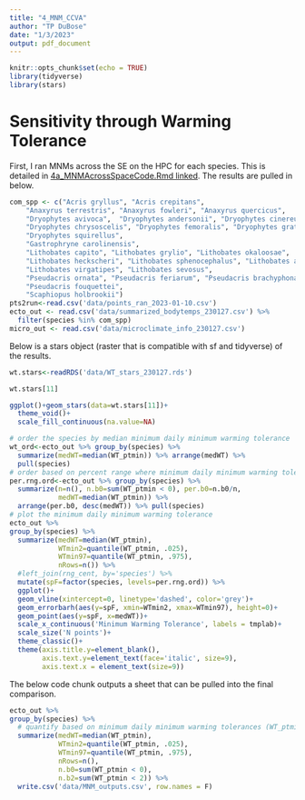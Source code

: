 ```yaml
---
title: "4_MNM_CCVA"
author: "TP DuBose"
date: "1/3/2023"
output: pdf_document
---
```


```r
knitr::opts_chunk$set(echo = TRUE)
library(tidyverse)
library(stars)
```

# Sensitivity through Warming Tolerance

First, I ran MNMs across the SE on the HPC for each species. This is detailed in [4a_MNMAcrossSpaceCode.Rmd linked](https://github.com/TraciPopejoy/AnuransMNMs/blob/main/4a_MNMAcrossSpaceCode.Rmd). The results are pulled in below. 

```r
com_spp <- c("Acris gryllus", "Acris crepitans",
    "Anaxyrus terrestris", "Anaxyrus fowleri", "Anaxyrus quercicus", 
    "Dryophytes avivoca",  "Dryophytes andersonii", "Dryophytes cinereus", 
    "Dryophytes chrysoscelis", "Dryophytes femoralis", "Dryophytes gratiosus",
    "Dryophytes squirellus",
    "Gastrophryne carolinensis", 
    "Lithobates capito", "Lithobates grylio", "Lithobates okaloosae", 
    "Lithobates heckscheri", "Lithobates sphenocephalus", "Lithobates areolatus", 
    "Lithobates virgatipes", "Lithobates sevosus",
    "Pseudacris ornata", "Pseudacris feriarum", "Pseudacris brachyphona",
    "Pseudacris fouquettei",
    "Scaphiopus holbrookii")
pts2run<-read.csv('data/points_ran_2023-01-10.csv')
ecto_out <- read.csv('data/summarized_bodytemps_230127.csv') %>%
  filter(species %in% com_spp)
micro_out <- read.csv('data/microclimate_info_230127.csv')
```

Below is a stars object (raster that is compatible with sf and tidyverse) of the results. 

```r
wt.stars<-readRDS('data/WT_stars_230127.rds')

wt.stars[11]
```

```r
ggplot()+geom_stars(data=wt.stars[11])+
  theme_void()+
  scale_fill_continuous(na.value=NA)
```

```r
# order the species by median minimum daily minimum warming tolerance
wt_ord<-ecto_out %>% group_by(species) %>%
  summarize(medWT=median(WT_ptmin)) %>% arrange(medWT) %>%
  pull(species)
# order based on percent range where minimum daily minimum warming tolerance is less than 0
per.rng.ord<-ecto_out %>% group_by(species) %>%
  summarize(n=n(), n.b0=sum(WT_ptmin < 0), per.b0=n.b0/n,
            medWT=median(WT_ptmin)) %>%
  arrange(per.b0, desc(medWT)) %>% pull(species)
# plot the minimum daily minimum warming tolerance
ecto_out %>%
group_by(species) %>% 
  summarize(medWT=median(WT_ptmin),
            WTmin2=quantile(WT_ptmin, .025),
            WTmin97=quantile(WT_ptmin, .975),
            nRows=n()) %>%
  #left_join(rng_cent, by='species') %>%
  mutate(spF=factor(species, levels=per.rng.ord)) %>%
  ggplot()+
  geom_vline(xintercept=0, linetype='dashed', color='grey')+
  geom_errorbarh(aes(y=spF, xmin=WTmin2, xmax=WTmin97), height=0)+
  geom_point(aes(y=spF, x=medWT))+
  scale_x_continuous('Minimum Warming Tolerance', labels = tmplab)+
  scale_size('N points')+
  theme_classic()+
  theme(axis.title.y=element_blank(),
        axis.text.y=element_text(face='italic', size=9),
        axis.text.x = element_text(size=9))
```

The below code chunk outputs a sheet that can be pulled into the final comparison. 

```r
ecto_out %>%
group_by(species) %>% 
  # quantify based on minimum daily minimum warming tolerances (WT_ptmin)
  summarize(medWT=median(WT_ptmin),
            WTmin2=quantile(WT_ptmin, .025),
            WTmin97=quantile(WT_ptmin, .975),
            nRows=n(),
            n.b0=sum(WT_ptmin < 0),
            n.b2=sum(WT_ptmin < 2)) %>%
  write.csv('data/MNM_outputs.csv', row.names = F)
```

